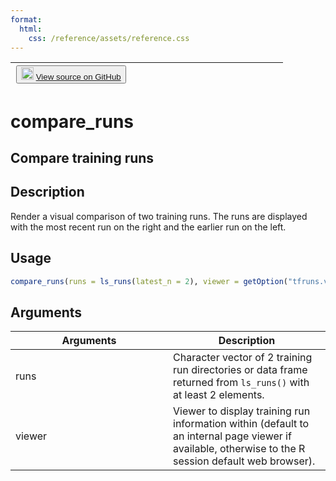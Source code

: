 ```yaml
---
format:
  html:
    css: /reference/assets/reference.css
---
```


| <button class="button"> ![](/reference/assets/GitHub-Mark-32px.png){width="20"} [View source on GitHub](https://github.com/rstudio/tfruns//blob/main/R/training_run.R#L579) </button> |
|:------------------------------:|:--------------------------------------:|

# compare_runs

## Compare training runs

## Description
Render a visual comparison of two training runs. The runs are displayed with the most recent run on the right and the earlier run on the left. 


## Usage
```r
compare_runs(runs = ls_runs(latest_n = 2), viewer = getOption("tfruns.viewer")) 
```

## Arguments
|Arguments|Description|
|---|---|
| runs | Character vector of 2 training run directories or data frame returned from `ls_runs()` with at least 2 elements. |
| viewer | Viewer to display training run information within (default to an internal page viewer if available, otherwise to the R session default web browser). |







